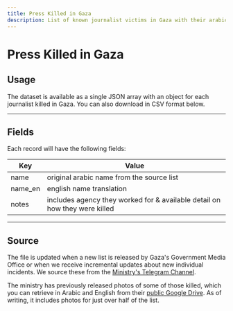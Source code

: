 ```yaml
---
title: Press Killed in Gaza
description: List of known journalist victims in Gaza with their arabic name, english name, and notes. Useful applications include tributes, search, transparency impact.
---
```


# Press Killed in Gaza


<PressKilledListCountLabel />

## Usage

The dataset is available as a single JSON array with an object for each journalist killed in Gaza. You can also download in CSV format below.


<JSONFileLinks resource="PressKilledInGaza_V2" />

---

## Fields

Each record will have the following fields:

| Key     | Value                                                                      |
| ------- | -------------------------------------------------------------------------- |
| name    | original arabic name from the source list                                  |
| name_en | english name translation                                                   |
| notes   | includes agency they worked for & available detail on how they were killed |

---

## Source

The file is updated when a new list is released by Gaza's Government Media Office or when we receive incremental updates about new individual incidents. We source these from the [Ministry's Telegram Channel](https://t.me/s/mediagovps).

The ministry has previously released photos of some of those killed, which you can retrieve in Arabic and English from their [public Google Drive](https://drive.google.com/drive/u/0/folders/1GLRsBdatR9rWyLbQKIh3crQe1xvinzna). As of writing, it includes photos for just over half of the list.
